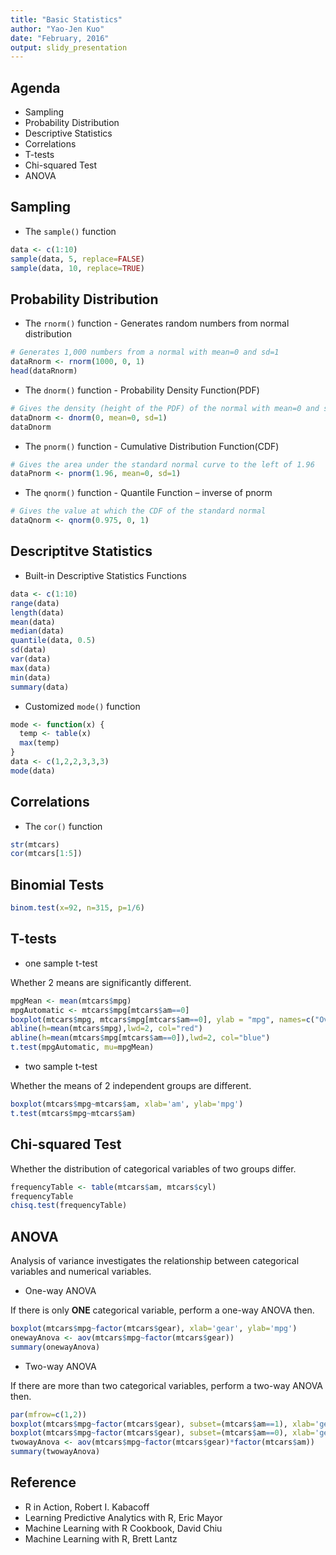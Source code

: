 ```yaml
---
title: "Basic Statistics"
author: "Yao-Jen Kuo"
date: "February, 2016"
output: slidy_presentation
---
```


## Agenda

* Sampling
* Probability Distribution
* Descriptive Statistics
* Correlations
* T-tests
* Chi-squared Test
* ANOVA

## Sampling

* The `sample()` function

```r
data <- c(1:10)
sample(data, 5, replace=FALSE)
sample(data, 10, replace=TRUE)
```

## Probability Distribution

* The `rnorm()` function - Generates random numbers from normal distribution

```r
# Generates 1,000 numbers from a normal with mean=0 and sd=1
dataRnorm <- rnorm(1000, 0, 1)
head(dataRnorm)
```

* The `dnorm()` function - Probability Density Function(PDF)

```r
# Gives the density (height of the PDF) of the normal with mean=0 and sd=1
dataDnorm <- dnorm(0, mean=0, sd=1)
dataDnorm
```

* The `pnorm()` function - Cumulative Distribution Function(CDF)

```r
# Gives the area under the standard normal curve to the left of 1.96
dataPnorm <- pnorm(1.96, mean=0, sd=1)
```

* The `qnorm()` function - Quantile Function – inverse of pnorm

```r
# Gives the value at which the CDF of the standard normal
dataQnorm <- qnorm(0.975, 0, 1)
```

## Descriptitve Statistics

* Built-in Descriptive Statistics Functions

```r
data <- c(1:10)
range(data)
length(data)
mean(data)
median(data)
quantile(data, 0.5)
sd(data)
var(data)
max(data)
min(data)
summary(data)
```

* Customized `mode()` function

```r
mode <- function(x) {
  temp <- table(x)
  max(temp)
}
data <- c(1,2,2,3,3,3)
mode(data)
```

## Correlations

* The `cor()` function

```r
str(mtcars)
cor(mtcars[1:5])
```

## Binomial Tests

```r
binom.test(x=92, n=315, p=1/6)
```

## T-tests

* one sample t-test

Whether 2 means are significantly different.

```r
mpgMean <- mean(mtcars$mpg)
mpgAutomatic <- mtcars$mpg[mtcars$am==0]
boxplot(mtcars$mpg, mtcars$mpg[mtcars$am==0], ylab = "mpg", names=c("Overall","Automatic"))
abline(h=mean(mtcars$mpg),lwd=2, col="red")
abline(h=mean(mtcars$mpg[mtcars$am==0]),lwd=2, col="blue")
t.test(mpgAutomatic, mu=mpgMean)
```

* two sample t-test

Whether the means of 2 independent groups are different.

```r
boxplot(mtcars$mpg~mtcars$am, xlab='am', ylab='mpg')
t.test(mtcars$mpg~mtcars$am)
```

## Chi-squared Test

Whether the distribution of categorical variables of two groups differ.

```r
frequencyTable <- table(mtcars$am, mtcars$cyl)
frequencyTable
chisq.test(frequencyTable)
```

## ANOVA

Analysis of variance investigates the relationship between categorical variables and numerical variables.

* One-way ANOVA

If there is only **ONE** categorical variable, perform a one-way ANOVA then.

```r
boxplot(mtcars$mpg~factor(mtcars$gear), xlab='gear', ylab='mpg')
onewayAnova <- aov(mtcars$mpg~factor(mtcars$gear))
summary(onewayAnova)
```

* Two-way ANOVA

If there are more than two categorical variables, perform a two-way ANOVA then.

```r
par(mfrow=c(1,2))
boxplot(mtcars$mpg~factor(mtcars$gear), subset=(mtcars$am==1), xlab='gear', ylab='mpg', main='Manual')
boxplot(mtcars$mpg~factor(mtcars$gear), subset=(mtcars$am==0), xlab='gear', ylab='mpg', main='Automatic')
twowayAnova <- aov(mtcars$mpg~factor(mtcars$gear)*factor(mtcars$am))
summary(twowayAnova)
```

## Reference

* R in Action, Robert I. Kabacoff
* Learning Predictive Analytics with R, Eric Mayor
* Machine Learning with R Cookbook, David Chiu
* Machine Learning with R, Brett Lantz
